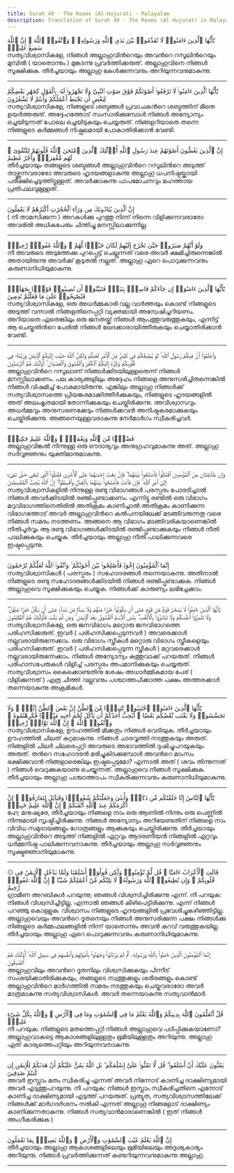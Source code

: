 ```yaml
---
title: Surah 49 - The Rooms (Al-Hujurat) - Malayalam
description: Translation of Surah 49 - The Rooms (Al-Hujurat) in Malayalam
---
```





<Aside type="quran" title="1">
يَٰٓأَيُّهَا ٱلَّذِينَ ءَامَنُوا۟ لَا تُقَدِّمُوا۟ بَيْنَ يَدَىِ ٱللَّهِ وَرَسُولِهِۦ ۖ وَٱتَّقُوا۟ ٱللَّهَ ۚ إِنَّ ٱللَّهَ سَمِيعٌ عَلِيمٌۭ
</Aside>

<Aside type="reference" title="1">
സത്യവിശ്വാസികളേ, നിങ്ങള്‍ അല്ലാഹുവിന്‍റെയും അവന്‍റെ റസൂലിന്‍റെയും മുമ്പില്‍ ( യാതൊന്നും ) മുങ്കടന്നു പ്രവര്‍ത്തിക്കരുത്‌. അല്ലാഹുവിനെ നിങ്ങള്‍ സൂക്ഷിക്കുക. തീര്‍ച്ചയായും അല്ലാഹു കേള്‍ക്കുന്നവനും അറിയുന്നവനുമാകുന്നു.
</Aside>

---

<Aside type="quran" title="2">
يَٰٓأَيُّهَا ٱلَّذِينَ ءَامَنُوا۟ لَا تَرْفَعُوٓا۟ أَصْوَٰتَكُمْ فَوْقَ صَوْتِ ٱلنَّبِىِّ وَلَا تَجْهَرُوا۟ لَهُۥ بِٱلْقَوْلِ كَجَهْرِ بَعْضِكُمْ لِبَعْضٍ أَن تَحْبَطَ أَعْمَٰلُكُمْ وَأَنتُمْ لَا تَشْعُرُونَ
</Aside>

<Aside type="reference" title="2">
സത്യവിശ്വാസികളേ, നിങ്ങളുടെ ശബ്ദങ്ങള്‍ പ്രവാചകന്‍റെ ശബ്ദത്തിന്‌ മീതെ ഉയര്‍ത്തരുത്‌. അദ്ദേഹത്തോട്‌ സംസാരിക്കുമ്പോള്‍ നിങ്ങള്‍ അന്യോന്യം ഒച്ചയിടുന്നത്‌ പോലെ ഒച്ചയിടുകയും ചെയ്യരുത്‌. നിങ്ങളറിയാതെ തന്നെ നിങ്ങളുടെ കര്‍മ്മങ്ങള്‍ നിഷ്ഫലമായി പോകാതിരിക്കാന്‍ വേണ്ടി.
</Aside>

---

<Aside type="quran" title="3">
إِنَّ ٱلَّذِينَ يَغُضُّونَ أَصْوَٰتَهُمْ عِندَ رَسُولِ ٱللَّهِ أُو۟لَٰٓئِكَ ٱلَّذِينَ ٱمْتَحَنَ ٱللَّهُ قُلُوبَهُمْ لِلتَّقْوَىٰ ۚ لَهُم مَّغْفِرَةٌۭ وَأَجْرٌ عَظِيمٌ
</Aside>

<Aside type="reference" title="3">
തീര്‍ച്ചയായും തങ്ങളുടെ ശബ്ദങ്ങള്‍ അല്ലാഹുവിന്‍റെ റസൂലിന്‍റെ അടുത്ത്‌ താഴ്ത്തുന്നവരാരോ അവരുടെ ഹൃദയങ്ങളാകുന്നു അല്ലാഹു ധപനിഷ്ഠയ്ക്കായി പരീക്ഷിച്ചെടുത്തിട്ടുള്ളത്‌. അവര്‍ക്കാകുന്നു പാപമോചനവും മഹത്തായ പ്രതിഫലവുമുള്ളത്‌.
</Aside>

---

<Aside type="quran" title="4">
إِنَّ ٱلَّذِينَ يُنَادُونَكَ مِن وَرَآءِ ٱلْحُجُرَٰتِ أَكْثَرُهُمْ لَا يَعْقِلُونَ
</Aside>

<Aside type="reference" title="4">
( നീ താമസിക്കുന്ന ) അറകള്‍ക്കു പുറത്തു നിന്ന്‌ നിന്നെ വിളിക്കുന്നവരാരോ അവരില്‍ അധികപേരും ചിന്തിച്ചു മനസ്സിലാക്കുന്നില്ല.
</Aside>

---

<Aside type="quran" title="5">
وَلَوْ أَنَّهُمْ صَبَرُوا۟ حَتَّىٰ تَخْرُجَ إِلَيْهِمْ لَكَانَ خَيْرًۭا لَّهُمْ ۚ وَٱللَّهُ غَفُورٌۭ رَّحِيمٌۭ
</Aside>

<Aside type="reference" title="5">
നീ അവരുടെ അടുത്തേക്കു പുറപ്പെട്ട്‌ ചെല്ലുന്നത്‌ വരെ അവര്‍ ക്ഷമിച്ചിരുന്നെങ്കില്‍ അതായിരുന്നു അവര്‍ക്ക്‌ കൂടുതല്‍ നല്ലത്‌. അല്ലാഹു ഏറെ പൊറുക്കുന്നവനും കരുണാനിധിയുമാകുന്നു.
</Aside>

---

<Aside type="quran" title="6">
يَٰٓأَيُّهَا ٱلَّذِينَ ءَامَنُوٓا۟ إِن جَآءَكُمْ فَاسِقٌۢ بِنَبَإٍۢ فَتَبَيَّنُوٓا۟ أَن تُصِيبُوا۟ قَوْمًۢا بِجَهَٰلَةٍۢ فَتُصْبِحُوا۟ عَلَىٰ مَا فَعَلْتُمْ نَٰدِمِينَ
</Aside>

<Aside type="reference" title="6">
സത്യവിശ്വാസികളേ, ഒരു അധര്‍മ്മകാരി വല്ല വാര്‍ത്തയും കൊണ്ട്‌ നിങ്ങളുടെ അടുത്ത്‌ വന്നാല്‍ നിങ്ങളതിനെപ്പറ്റി വ്യക്തമായി അന്വേഷിച്ചറിയണം. അറിയാതെ ഏതെങ്കിലും ഒരു ജനതയ്ക്ക്‌ നിങ്ങള്‍ ആപത്തുവരുത്തുകയും, എന്നിട്ട്‌ ആ ചെയ്തതിന്‍റെ പേരില്‍ നിങ്ങള്‍ ഖേദക്കാരായിത്തീരുകയും ചെയ്യാതിരിക്കാന്‍ വേണ്ടി.
</Aside>

---

<Aside type="quran" title="7">
وَٱعْلَمُوٓا۟ أَنَّ فِيكُمْ رَسُولَ ٱللَّهِ ۚ لَوْ يُطِيعُكُمْ فِى كَثِيرٍۢ مِّنَ ٱلْأَمْرِ لَعَنِتُّمْ وَلَٰكِنَّ ٱللَّهَ حَبَّبَ إِلَيْكُمُ ٱلْإِيمَٰنَ وَزَيَّنَهُۥ فِى قُلُوبِكُمْ وَكَرَّهَ إِلَيْكُمُ ٱلْكُفْرَ وَٱلْفُسُوقَ وَٱلْعِصْيَانَ ۚ أُو۟لَٰٓئِكَ هُمُ ٱلرَّٰشِدُونَ
</Aside>

<Aside type="reference" title="7">
അല്ലാഹുവിന്‍റെ റസൂലാണ്‌ നിങ്ങള്‍ക്കിടയിലുള്ളതെന്ന്‌ നിങ്ങള്‍ മനസ്സിലാക്കണം. പല കാര്യങ്ങളിലും അദ്ദേഹം നിങ്ങളെ അനുസരിച്ചിരുന്നെങ്കില്‍ നിങ്ങള്‍ വിഷമിച്ച്‌ പോകുമായിരുന്നു. എങ്കിലും അല്ലാഹു നിങ്ങള്‍ക്ക്‌ സത്യവിശ്വാസത്തെ പ്രിയങ്കരമാക്കിത്തീര്‍ക്കുകയും, നിങ്ങളുടെ ഹൃദയങ്ങളില്‍ അത്‌ അലംകൃതമായി തോന്നിക്കുകയും ചെയ്തിരിക്കുന്നു. അവിശ്വാസവും അധര്‍മ്മവും അനുസരണക്കേടും നിങ്ങള്‍ക്കവന്‍ അനിഷ്ടകരമാക്കുകയും ചെയ്തിരിക്കുന്നു. അങ്ങനെയുള്ളവരാകുന്നു നേര്‍മാര്‍ഗം സ്വീകരിച്ചവര്‍.
</Aside>

---

<Aside type="quran" title="8">
فَضْلًۭا مِّنَ ٱللَّهِ وَنِعْمَةًۭ ۚ وَٱللَّهُ عَلِيمٌ حَكِيمٌۭ
</Aside>

<Aside type="reference" title="8">
അല്ലാഹുവിങ്കല്‍ നിന്നുള്ള ഒരു ഔദാര്യവും അനുഗ്രഹവുമാകുന്നു അത്‌. അല്ലാഹു സര്‍വ്വജ്ഞനും യുക്തിമാനുമാകുന്നു.
</Aside>

---

<Aside type="quran" title="9">
وَإِن طَآئِفَتَانِ مِنَ ٱلْمُؤْمِنِينَ ٱقْتَتَلُوا۟ فَأَصْلِحُوا۟ بَيْنَهُمَا ۖ فَإِنۢ بَغَتْ إِحْدَىٰهُمَا عَلَى ٱلْأُخْرَىٰ فَقَٰتِلُوا۟ ٱلَّتِى تَبْغِى حَتَّىٰ تَفِىٓءَ إِلَىٰٓ أَمْرِ ٱللَّهِ ۚ فَإِن فَآءَتْ فَأَصْلِحُوا۟ بَيْنَهُمَا بِٱلْعَدْلِ وَأَقْسِطُوٓا۟ ۖ إِنَّ ٱللَّهَ يُحِبُّ ٱلْمُقْسِطِينَ
</Aside>

<Aside type="reference" title="9">
സത്യവിശ്വാസികളില്‍ നിന്നുള്ള രണ്ടു വിഭാഗങ്ങള്‍ പരസ്പരം പോരടിച്ചാല്‍ നിങ്ങള്‍ അവര്‍ക്കിടയില്‍ രഞ്ജിപ്പുണ്ടാക്കണം. എന്നിട്ടു രണ്ടില്‍ ഒരു വിഭാഗം മറുവിഭാഗത്തിനെതിരില്‍ അതിക്രമം കാണിച്ചാല്‍ അതിക്രമം കാണിക്കുന്ന വിഭാഗത്തോട്‌ അവര്‍ അല്ലാഹുവിന്‍റെ കല്‍പനയിലേക്ക്‌ മടങ്ങിവരുന്നതു വരെ നിങ്ങള്‍ സമരം നടത്തണം. അങ്ങനെ ആ വിഭാഗം മടങ്ങിവരികയാണെങ്കില്‍ നീതിപൂര്‍വ്വം ആ രണ്ടു വിഭാഗങ്ങള്‍ക്കിടയില്‍ രഞ്ജിപ്പുണ്ടാക്കുകയും നിങ്ങള്‍ നീതി പാലിക്കുകയും ചെയ്യുക. തീര്‍ച്ചയായും അല്ലാഹു നീതി പാലിക്കുന്നവരെ ഇഷ്ടപ്പെടുന്നു.
</Aside>

---

<Aside type="quran" title="10">
إِنَّمَا ٱلْمُؤْمِنُونَ إِخْوَةٌۭ فَأَصْلِحُوا۟ بَيْنَ أَخَوَيْكُمْ ۚ وَٱتَّقُوا۟ ٱللَّهَ لَعَلَّكُمْ تُرْحَمُونَ
</Aside>

<Aside type="reference" title="10">
സത്യവിശ്വാസികള്‍ ( പരസ്പരം ) സഹോദരങ്ങള്‍ തന്നെയാകുന്നു. അതിനാല്‍ നിങ്ങളുടെ രണ്ടു സഹോദരങ്ങള്‍ക്കിടയില്‍ നിങ്ങള്‍ രഞ്ജിപ്പുണ്ടാക്കുക. നിങ്ങള്‍ അല്ലാഹുവെ സൂക്ഷിക്കുകയും ചെയ്യുക. നിങ്ങള്‍ക്ക്‌ കാരുണ്യം ലഭിച്ചേക്കാം.
</Aside>

---

<Aside type="quran" title="11">
يَٰٓأَيُّهَا ٱلَّذِينَ ءَامَنُوا۟ لَا يَسْخَرْ قَوْمٌۭ مِّن قَوْمٍ عَسَىٰٓ أَن يَكُونُوا۟ خَيْرًۭا مِّنْهُمْ وَلَا نِسَآءٌۭ مِّن نِّسَآءٍ عَسَىٰٓ أَن يَكُنَّ خَيْرًۭا مِّنْهُنَّ ۖ وَلَا تَلْمِزُوٓا۟ أَنفُسَكُمْ وَلَا تَنَابَزُوا۟ بِٱلْأَلْقَٰبِ ۖ بِئْسَ ٱلِٱسْمُ ٱلْفُسُوقُ بَعْدَ ٱلْإِيمَٰنِ ۚ وَمَن لَّمْ يَتُبْ فَأُو۟لَٰٓئِكَ هُمُ ٱلظَّٰلِمُونَ
</Aside>

<Aside type="reference" title="11">
സത്യവിശ്വാസികളേ, ഒരു ജനവിഭാഗം മറ്റൊരു ജനവിഭാഗത്തെ പരിഹസിക്കരുത്‌. ഇവര്‍ ( പരിഹസിക്കപ്പെടുന്നവര്‍ ) അവരെക്കാള്‍ നല്ലവരായിരുന്നേക്കാം. ഒരു വിഭാഗം സ്ത്രീകള്‍ മറ്റൊരു വിഭാഗം സ്ത്രീകളെയും പരിഹസിക്കരുത്‌. ഇവര്‍ ( പരിഹസിക്കപ്പെടുന്ന സ്ത്രീകള്‍ ) മറ്റവരെക്കാള്‍ നല്ലവരായിരുന്നേക്കാം. നിങ്ങള്‍ അന്യോന്യം കുത്തുവാക്ക്‌ പറയരുത്‌. നിങ്ങള്‍ പരിഹാസപേരുകള്‍ വിളിച്ച്‌ പരസ്പരം അപമാനിക്കുകയും ചെയ്യരുത്‌. സത്യവിശ്വാസം കൈക്കൊണ്ടതിനു ശേഷം അധാര്‍മ്മികമായ പേര്‌ ( വിളിക്കുന്നത്‌ ) എത്ര ചീത്ത! വല്ലവനും പശ്ചാത്തപിക്കാത്ത പക്ഷം അത്തരക്കാര്‍ തന്നെയാകുന്നു അക്രമികള്‍.
</Aside>

---

<Aside type="quran" title="12">
يَٰٓأَيُّهَا ٱلَّذِينَ ءَامَنُوا۟ ٱجْتَنِبُوا۟ كَثِيرًۭا مِّنَ ٱلظَّنِّ إِنَّ بَعْضَ ٱلظَّنِّ إِثْمٌۭ ۖ وَلَا تَجَسَّسُوا۟ وَلَا يَغْتَب بَّعْضُكُم بَعْضًا ۚ أَيُحِبُّ أَحَدُكُمْ أَن يَأْكُلَ لَحْمَ أَخِيهِ مَيْتًۭا فَكَرِهْتُمُوهُ ۚ وَٱتَّقُوا۟ ٱللَّهَ ۚ إِنَّ ٱللَّهَ تَوَّابٌۭ رَّحِيمٌۭ
</Aside>

<Aside type="reference" title="12">
സത്യവിശ്വാസികളേ, ഊഹത്തില്‍ മിക്കതും നിങ്ങള്‍ വെടിയുക. തീര്‍ച്ചയായും ഊഹത്തില്‍ ചിലത്‌ കുറ്റമാകുന്നു. നിങ്ങള്‍ ചാരവൃത്തി നടത്തുകയും അരുത്‌. നിങ്ങളില്‍ ചിലര്‍ ചിലരെപ്പറ്റി അവരുടെ അഭാവത്തില്‍ ദുഷിച്ചുപറയുകയും അരുത്‌. തന്‍റെ സഹോദരന്‍ മരിച്ചുകിടക്കുമ്പോള്‍ അവന്‍റെ മാംസം ഭക്ഷിക്കുവാന്‍ നിങ്ങളാരെങ്കിലും ഇഷ്ടപ്പെടുമോ? എന്നാല്‍ അത്‌ ( ശവം തിന്നുന്നത്‌ ) നിങ്ങള്‍ വെറുക്കുകയാണു ചെയ്യുന്നത്‌. അല്ലാഹുവെ നിങ്ങള്‍ സൂക്ഷിക്കുക. തീര്‍ച്ചയായും അല്ലാഹു പശ്ചാത്താപം സ്വീകരിക്കുന്നവനും കരുണാനിധിയുമാകുന്നു.
</Aside>

---

<Aside type="quran" title="13">
يَٰٓأَيُّهَا ٱلنَّاسُ إِنَّا خَلَقْنَٰكُم مِّن ذَكَرٍۢ وَأُنثَىٰ وَجَعَلْنَٰكُمْ شُعُوبًۭا وَقَبَآئِلَ لِتَعَارَفُوٓا۟ ۚ إِنَّ أَكْرَمَكُمْ عِندَ ٱللَّهِ أَتْقَىٰكُمْ ۚ إِنَّ ٱللَّهَ عَلِيمٌ خَبِيرٌۭ
</Aside>

<Aside type="reference" title="13">
ഹേ; മനുഷ്യരേ, തീര്‍ച്ചയായും നിങ്ങളെ നാം ഒരു ആണില്‍ നിന്നും ഒരു പെണ്ണില്‍ നിന്നുമായി സൃഷ്ടിച്ചിരിക്കുന്നു. നിങ്ങള്‍ അന്യോന്യം അറിയേണ്ടതിന്‌ നിങ്ങളെ നാം വിവിധ സമുദായങ്ങളും ഗോത്രങ്ങളും ആക്കുകയും ചെയ്തിരിക്കുന്നു. തീര്‍ച്ചയായും അല്ലാഹുവിന്‍റെ അടുത്ത്‌ നിങ്ങളില്‍ ഏറ്റവും ആദരണീയന്‍ നിങ്ങളില്‍ ഏറ്റവും ധര്‍മ്മനിഷ്ഠ പാലിക്കുന്നവനാകുന്നു. തീര്‍ച്ചയായും അല്ലാഹു സര്‍വ്വജ്ഞനും സൂക്ഷ്മജ്ഞാനിയുമാകുന്നു.
</Aside>

---

<Aside type="quran" title="14">
۞ قَالَتِ ٱلْأَعْرَابُ ءَامَنَّا ۖ قُل لَّمْ تُؤْمِنُوا۟ وَلَٰكِن قُولُوٓا۟ أَسْلَمْنَا وَلَمَّا يَدْخُلِ ٱلْإِيمَٰنُ فِى قُلُوبِكُمْ ۖ وَإِن تُطِيعُوا۟ ٱللَّهَ وَرَسُولَهُۥ لَا يَلِتْكُم مِّنْ أَعْمَٰلِكُمْ شَيْـًٔا ۚ إِنَّ ٱللَّهَ غَفُورٌۭ رَّحِيمٌ
</Aside>

<Aside type="reference" title="14">
ഗ്രാമീണ അറബികള്‍ പറയുന്നു; ഞങ്ങള്‍ വിശ്വസിച്ചിരിക്കുന്നു എന്ന്‌. നീ പറയുക: നിങ്ങള്‍ വിശ്വസിച്ചിട്ടില്ല. എന്നാല്‍ ഞങ്ങള്‍ കീഴിപെട്ടിരിക്കുന്നു. എന്ന്‌ നിങ്ങള്‍ പറഞ്ഞു കൊള്ളുക. വിശ്വാസം നിങ്ങളുടെ ഹൃദയങ്ങളില്‍ പ്രവേശിച്ചുകഴിഞ്ഞിട്ടില്ല. അല്ലാഹുവെയും അവന്‍റെ ദൂതനെയും നിങ്ങള്‍ അനുസരിക്കുന്ന പക്ഷം നിങ്ങള്‍ക്കു നിങ്ങളുടെ കര്‍മ്മഫലങ്ങളില്‍ നിന്ന്‌ യാതൊന്നും അവന്‍ കുറവ്‌ വരുത്തുകയില്ല. തീര്‍ച്ചയായും അല്ലാഹു ഏറെ പൊറുക്കുന്നവനും കരുണാനിധിയുമാകുന്നു.
</Aside>

---

<Aside type="quran" title="15">
إِنَّمَا ٱلْمُؤْمِنُونَ ٱلَّذِينَ ءَامَنُوا۟ بِٱللَّهِ وَرَسُولِهِۦ ثُمَّ لَمْ يَرْتَابُوا۟ وَجَٰهَدُوا۟ بِأَمْوَٰلِهِمْ وَأَنفُسِهِمْ فِى سَبِيلِ ٱللَّهِ ۚ أُو۟لَٰٓئِكَ هُمُ ٱلصَّٰدِقُونَ
</Aside>

<Aside type="reference" title="15">
അല്ലാഹുവിലും അവന്‍റെ ദൂതനിലും വിശ്വസിക്കുകയും പിന്നീട്‌ സംശയിക്കാതിരിക്കുകയും, തങ്ങളുടെ സ്വത്തുക്കളും ശരീരങ്ങളും കൊണ്ട്‌ അല്ലാഹുവിന്‍റെ മാര്‍ഗത്തില്‍ സമരം നടത്തുകയും ചെയ്തവരാരോ അവര്‍ മാത്രമാകുന്നു സത്യവിശ്വാസികള്‍. അവര്‍ തന്നെയാകുന്നു സത്യവാന്‍മാര്‍.
</Aside>

---

<Aside type="quran" title="16">
قُلْ أَتُعَلِّمُونَ ٱللَّهَ بِدِينِكُمْ وَٱللَّهُ يَعْلَمُ مَا فِى ٱلسَّمَٰوَٰتِ وَمَا فِى ٱلْأَرْضِ ۚ وَٱللَّهُ بِكُلِّ شَىْءٍ عَلِيمٌۭ
</Aside>

<Aside type="reference" title="16">
നീ പറയുക: നിങ്ങളുടെ മതത്തെപ്പറ്റി നിങ്ങള്‍ അല്ലാഹുവെ പഠിപ്പിക്കുകയാണോ? അല്ലാഹുവാകട്ടെ ആകാശങ്ങളിലുള്ളതും ഭൂമിയിലുള്ളതും അറിയുന്നു. അല്ലാഹു ഏത്‌ കാര്യത്തെപറ്റിയും അറിയുന്നവനാകുന്നു.
</Aside>

---

<Aside type="quran" title="17">
يَمُنُّونَ عَلَيْكَ أَنْ أَسْلَمُوا۟ ۖ قُل لَّا تَمُنُّوا۟ عَلَىَّ إِسْلَٰمَكُم ۖ بَلِ ٱللَّهُ يَمُنُّ عَلَيْكُمْ أَنْ هَدَىٰكُمْ لِلْإِيمَٰنِ إِن كُنتُمْ صَٰدِقِينَ
</Aside>

<Aside type="reference" title="17">
അവര്‍ ഇസ്ലാം മതം സ്വീകരിച്ചു എന്നത്‌ അവര്‍ നിന്നോട്‌ കാണിച്ച ദാക്ഷിണ്യമായി അവര്‍ എടുത്തുപറയുന്നു. നീ പറയുക: നിങ്ങള്‍ ഇസ്ലാം സ്വീകരിച്ചതിനെ എന്നോട്‌ കാണിച്ച ദാക്ഷിണ്യമായി എടുത്ത്‌ പറയരുത്‌. പ്രത്യുത, സത്യവിശ്വാസത്തിലേക്ക്‌ നിങ്ങള്‍ക്ക്‌ മാര്‍ഗദര്‍ശനം നല്‍കി എന്നത്‌ അല്ലാഹു നിങ്ങളോട്‌ ദാക്ഷിണ്യം കാണിക്കുന്നതാകുന്നു. നിങ്ങള്‍ സത്യവാന്‍മാരാണെങ്കില്‍ ( ഇത്‌ നിങ്ങള്‍ അംഗീകരിക്കുക )
</Aside>

---

<Aside type="quran" title="18">
إِنَّ ٱللَّهَ يَعْلَمُ غَيْبَ ٱلسَّمَٰوَٰتِ وَٱلْأَرْضِ ۚ وَٱللَّهُ بَصِيرٌۢ بِمَا تَعْمَلُونَ
</Aside>

<Aside type="reference" title="18">
തീര്‍ച്ചയായും അല്ലാഹു ആകാശങ്ങളിലെയും ഭൂമിയിലെയും അദൃശ്യകാര്യം അറിയുന്നു. നിങ്ങള്‍ പ്രവര്‍ത്തിക്കുന്നത്‌ കണ്ടറിയുന്നവനുമാകുന്നു അല്ലാഹു.
</Aside>

---
